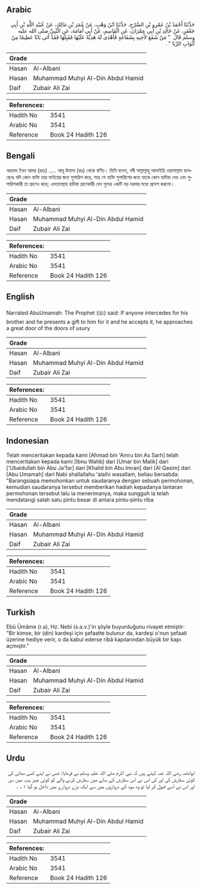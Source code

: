 ## Arabic


<div dir="rtl" lang="ar" style={{fontSize:'larger',backgroundColor:'#f8f9fa',padding:20}}>
حَدَّثَنَا أَحْمَدُ بْنُ عَمْرِو بْنِ السَّرْحِ، حَدَّثَنَا ابْنُ وَهْبٍ، عَنْ عُمَرَ بْنِ مَالِكٍ، عَنْ عُبَيْدِ اللَّهِ بْنِ أَبِي جَعْفَرٍ، عَنْ خَالِدِ بْنِ أَبِي عِمْرَانَ، عَنِ الْقَاسِمِ، عَنْ أَبِي أُمَامَةَ، عَنِ النَّبِيِّ صلى الله عليه وسلم قَالَ ‏ "‏ مَنْ شَفَعَ لأَخِيهِ بِشَفَاعَةٍ فَأَهْدَى لَهُ هَدِيَّةً عَلَيْهَا فَقَبِلَهَا فَقَدْ أَتَى بَابًا عَظِيمًا مِنْ أَبْوَابِ الرِّبَا ‏"‏ ‏.‏
</div>
<div style={{backgroundColor:'#f8f9fa',padding:20, marginBottom: 10}}><table> <thead> <tr> <th>Grade</th> <th></th> </tr> </thead> <tbody> <tr><td>Hasan</td><td>Al-Albani</td></tr><tr><td>Hasan</td><td>Muhammad Muhyi Al-Din Abdul Hamid</td></tr><tr><td>Daif</td><td>Zubair Ali Zai</td></tr></tbody></table><table> <thead> <tr> <th>References:</th> <th></th> </tr> </thead> <tbody><tr><td>Hadith No</td><td>3541</td></tr><tr><td>Arabic No</td><td>3541</td></tr><tr><td>Reference</td><td>Book 24 Hadith 126</td></tr></tbody></table></div>

## Bengali


<div dir="ltr" lang="bn" style={{fontSize:'larger',backgroundColor:'#f8f9fa',padding:20}}>
আহমদ ইবন আমর (রহঃ) ..... আবূ উমামা (রাঃ) থেকে বর্ণিত। তিনি বলেন, নবী সাল্লাল্লাহু আলাইহি ওয়াসাল্লাম বলেছেনঃ যদি কোন ব্যক্তি তার ভাইয়ের জন্য সুপারিশ করে, পরে সে ব্যক্তি সুপারিশের জন্য তাকে কোন হাদিয়া দেয় এবং সুপারিশকারী তা গ্রহণও করে; এমতাবস্থায় হাদিয়া গ্রহণকারী যেন সুদের একটি বড় দরযার মধ্যে প্রবেশ করলো।
</div>
<div style={{backgroundColor:'#f8f9fa',padding:20, marginBottom: 10}}><table> <thead> <tr> <th>Grade</th> <th></th> </tr> </thead> <tbody> <tr><td>Hasan</td><td>Al-Albani</td></tr><tr><td>Hasan</td><td>Muhammad Muhyi Al-Din Abdul Hamid</td></tr><tr><td>Daif</td><td>Zubair Ali Zai</td></tr></tbody></table><table> <thead> <tr> <th>References:</th> <th></th> </tr> </thead> <tbody><tr><td>Hadith No</td><td>3541</td></tr><tr><td>Arabic No</td><td>3541</td></tr><tr><td>Reference</td><td>Book 24 Hadith 126</td></tr></tbody></table></div>

## English


<div dir="ltr" lang="en" style={{fontSize:'larger',backgroundColor:'#f8f9fa',padding:20}}>
Narrated AbuUmamah: The Prophet (ﷺ) said: If anyone intercedes for his brother and he presents a gift to him for it and he accepts it, he approaches a great door of the doors of usury
</div>
<div style={{backgroundColor:'#f8f9fa',padding:20, marginBottom: 10}}><table> <thead> <tr> <th>Grade</th> <th></th> </tr> </thead> <tbody> <tr><td>Hasan</td><td>Al-Albani</td></tr><tr><td>Hasan</td><td>Muhammad Muhyi Al-Din Abdul Hamid</td></tr><tr><td>Daif</td><td>Zubair Ali Zai</td></tr></tbody></table><table> <thead> <tr> <th>References:</th> <th></th> </tr> </thead> <tbody><tr><td>Hadith No</td><td>3541</td></tr><tr><td>Arabic No</td><td>3541</td></tr><tr><td>Reference</td><td>Book 24 Hadith 126</td></tr></tbody></table></div>

## Indonesian


<div dir="ltr" lang="id" style={{fontSize:'larger',backgroundColor:'#f8f9fa',padding:20}}>
Telah menceritakan kepada kami [Ahmad bin 'Amru bin As Sarh] telah menceritakan kepada kami [Ibnu Wahb] dari [Umar bin Malik] dari ['Ubaidullah bin Abu Ja'far] dari [Khalid bin Abu Imran] dari [Al Qasim] dari [Abu Umamah] dari Nabi shallallahu 'alaihi wasallam, beliau bersabda: "Barangsiapa memohonkan untuk saudaranya dengan sebuah permohonan, kemudian saudaranya tersebut memberikan hadiah kepadanya lantaran permohonan tersebut lalu ia menerimanya, maka sungguh ia telah mendatangi salah satu pintu besar di antara pintu-pintu riba
</div>
<div style={{backgroundColor:'#f8f9fa',padding:20, marginBottom: 10}}><table> <thead> <tr> <th>Grade</th> <th></th> </tr> </thead> <tbody> <tr><td>Hasan</td><td>Al-Albani</td></tr><tr><td>Hasan</td><td>Muhammad Muhyi Al-Din Abdul Hamid</td></tr><tr><td>Daif</td><td>Zubair Ali Zai</td></tr></tbody></table><table> <thead> <tr> <th>References:</th> <th></th> </tr> </thead> <tbody><tr><td>Hadith No</td><td>3541</td></tr><tr><td>Arabic No</td><td>3541</td></tr><tr><td>Reference</td><td>Book 24 Hadith 126</td></tr></tbody></table></div>

## Turkish


<div dir="ltr" lang="tr" style={{fontSize:'larger',backgroundColor:'#f8f9fa',padding:20}}>
Ebû Ümâme (r.a), Hz. Nebi (s.a.v.)'in şöyle buyur­duğunu rivayet etmiştir: "Bir kimse, bir (din) kardeşi için şefaatte bulunur da, kardeşi o'nun şefaati üzerine hediye verir, o da kabul ederse ribâ kapılarından büyük bir kapı açmıştır.”
</div>
<div style={{backgroundColor:'#f8f9fa',padding:20, marginBottom: 10}}><table> <thead> <tr> <th>Grade</th> <th></th> </tr> </thead> <tbody> <tr><td>Hasan</td><td>Al-Albani</td></tr><tr><td>Hasan</td><td>Muhammad Muhyi Al-Din Abdul Hamid</td></tr><tr><td>Daif</td><td>Zubair Ali Zai</td></tr></tbody></table><table> <thead> <tr> <th>References:</th> <th></th> </tr> </thead> <tbody><tr><td>Hadith No</td><td>3541</td></tr><tr><td>Arabic No</td><td>3541</td></tr><tr><td>Reference</td><td>Book 24 Hadith 126</td></tr></tbody></table></div>

## Urdu


<div dir="rtl" lang="ur" style={{fontSize:'larger',backgroundColor:'#f8f9fa',padding:20}}>
ابوامامہ رضی اللہ عنہ کہتے ہیں کہ نبی اکرم صلی اللہ علیہ وسلم نے فرمایا: جس نے اپنے کسی بھائی کی کوئی سفارش کی اور کی اس نے اس سفارش کے بدلے میں سفارش کرنے والے کو کوئی چیز ہدیہ میں دی اور اس نے اسے قبول کر لیا تو وہ سود کے دروازوں میں سے ایک بڑے دروازے میں داخل ہو گیا ۱؎ ۔
</div>
<div style={{backgroundColor:'#f8f9fa',padding:20, marginBottom: 10}}><table> <thead> <tr> <th>Grade</th> <th></th> </tr> </thead> <tbody> <tr><td>Hasan</td><td>Al-Albani</td></tr><tr><td>Hasan</td><td>Muhammad Muhyi Al-Din Abdul Hamid</td></tr><tr><td>Daif</td><td>Zubair Ali Zai</td></tr></tbody></table><table> <thead> <tr> <th>References:</th> <th></th> </tr> </thead> <tbody><tr><td>Hadith No</td><td>3541</td></tr><tr><td>Arabic No</td><td>3541</td></tr><tr><td>Reference</td><td>Book 24 Hadith 126</td></tr></tbody></table></div>